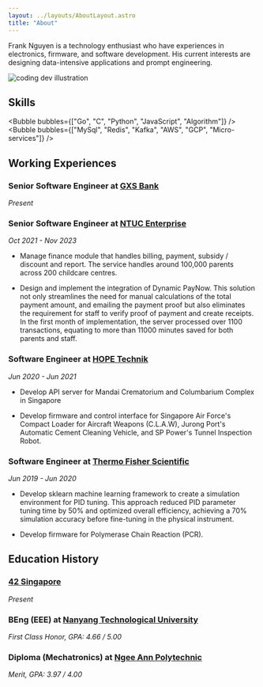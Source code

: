 ```yaml
---
layout: ../layouts/AboutLayout.astro
title: "About"
---
```


<p>
Frank Nguyen is a technology enthusiast who have experiences in electronics, firmware,
and software development. His current interests are designing data-intensive applications and prompt engineering.
</p>

<div>
  <img src="/assets/dev.svg" class="sm:w-1/2 mx-auto" alt="coding dev illustration" />
</div>

## Skills

<Bubble bubbles={["Go", "C", "Python", "JavaScript", "Algorithm"]} />
<Bubble bubbles={["MySql", "Redis", "Kafka", "AWS", "GCP", "Micro-services"]} />

## Working Experiences

### Senior Software Engineer at [GXS Bank](https://www.linkedin.com/company/gxsbank)
_Present_

### Senior Software Engineer at [NTUC Enterprise](https://www.linkedin.com/company/ne-nexus-sg/)
_Oct 2021 - Nov 2023_
- Manage finance module that handles billing, payment, subsidy / discount and report.
The service handles around 100,000 parents across 200 childcare centres.

- Design and implement the integration of Dynamic PayNow. This solution not only
streamlines the need for manual calculations of the total payment amount, and
emailing the payment proof but also eliminates the requirement for staff to verify
proof of payment and create receipts. In the first month of implementation, the server
processed over 1100 transactions, equating to more than 11000 minutes saved for
both parents and staff.

### Software Engineer at [HOPE Technik](https://www.linkedin.com/company/hope-technik/)
_Jun 2020 - Jun 2021_

- Develop API server for Mandai Crematorium and Columbarium
Complex in Singapore

- Develop firmware and control interface for Singapore Air Force's Compact Loader for Aircraft Weapons (C.L.A.W),
Jurong Port's Automatic Cement Cleaning Vehicle, and SP Power's Tunnel Inspection Robot.

### Software Engineer at [Thermo Fisher Scientific](https://www.linkedin.com/company/thermo-fisher-scientific/)
_Jun 2019 - Jun 2020_

- Develop sklearn machine learning framework to create a simulation environment for PID tuning.
This approach reduced PID parameter tuning time by 50% and optimized overall efficiency, achieving a
70% simulation accuracy before fine-tuning in the physical instrument.

- Develop firmware for Polymerase Chain Reaction (PCR).

## Education History

### [42 Singapore](https://www.linkedin.com/school/42singapore/)
_Present_

### BEng (EEE) at [Nanyang Technological University](https://www.linkedin.com/school/nanyang-technological-university/)
_First Class Honor, GPA: 4.66 / 5.00_

### Diploma (Mechatronics) at [Ngee Ann Polytechnic](https://www.linkedin.com/school/ngee-ann-polytechnic/)
_Merit, GPA: 3.97 / 4.00_
